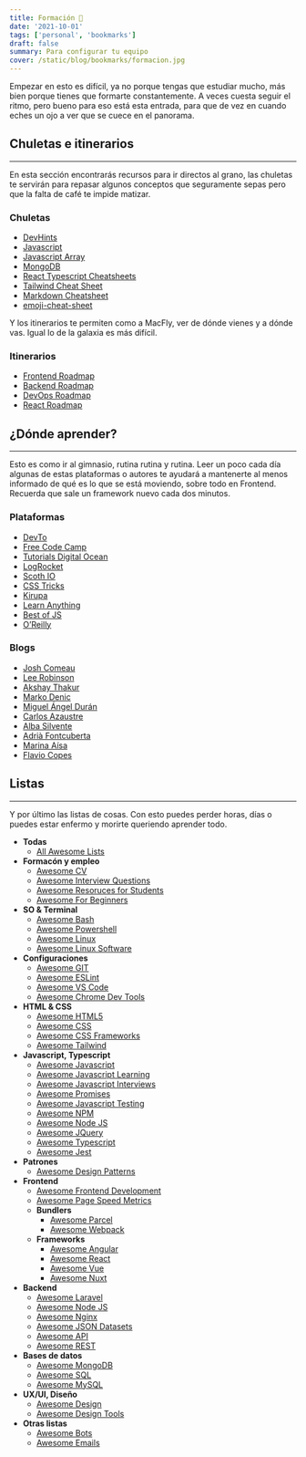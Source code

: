 ```yaml
---
title: Formación 🔖
date: '2021-10-01'
tags: ['personal', 'bookmarks']
draft: false
summary: Para configurar tu equipo
cover: /static/blog/bookmarks/formacion.jpg
---
```


Empezar en esto es difícil, ya no porque tengas que estudiar mucho, más bien porque tienes que formarte constantemente. A veces cuesta seguir el ritmo, pero bueno para eso está esta entrada, para que de vez en cuando eches un ojo a ver que se cuece en el panorama.

## Chuletas e itinerarios

---

En esta sección encontrarás recursos para ir directos al grano, las chuletas te servirán para repasar algunos conceptos que seguramente sepas pero que la falta de café te impide matizar.

### Chuletas

- [DevHints](https://devhints.io/)
- [Javascript](/blog/chuletas/javascript)
- [Javascript Array](/blog/chuletas/javascript-array)
- [MongoDB](/blog/chuletas/mongo)
- [React Typescript Cheatsheets](https://react-typescript-cheatsheet.netlify.app/)
- [Tailwind Cheat Sheet](https://nerdcave.com/tailwind-cheat-sheet)
- [Markdown Cheatsheet](https://github.com/adam-p/markdown-here/wiki/Markdown-Cheatsheet)
- [emoji-cheat-sheet](https://github.com/ikatyang/emoji-cheat-sheet)

Y los itinerarios te permiten como a MacFly, ver de dónde vienes y a dónde vas. Igual lo de la galaxia es más difícil.

### Itinerarios

- [Frontend Roadmap](https://roadmap.sh/frontend)
- [Backend Roadmap](https://roadmap.sh/backend)
- [DevOps Roadmap](https://roadmap.sh/devops)
- [React Roadmap](https://roadmap.sh/react)

## ¿Dónde aprender?

---

Esto es como ir al gimnasio, rutina rutina y rutina. Leer un poco cada día algunas de estas plataformas o autores te ayudará a mantenerte al menos informado de qué es lo que se está moviendo, sobre todo en Frontend. Recuerda que sale un framework nuevo cada dos minutos.

### Plataformas

- [DevTo](https://dev.to/)
- [Free Code Camp](https://www.freecodecamp.org/news/tag/web-development/)
- [Tutorials Digital Ocean](https://www.digitalocean.com/community/tutorials)
- [LogRocket](https://blog.logrocket.com/)
- [Scoth IO](https://scotch.io/)
- [CSS Tricks](https://css-tricks.com/)
- [Kirupa](https://www.kirupa.com/)
- [Learn Anything](https://learn-anything.xyz/)
- [Best of JS](https://bestofjs.org/)
- [O’Reilly](https://learning.oreilly.com/home/)

### Blogs

- [Josh Comeau](https://www.joshwcomeau.com/)
- [Lee Robinson](https://leerob.io/blog)
- [Akshay Thakur](https://www.akshay.rocks/)
- [Marko Denic](https://markodenic.com/blog/)
- [Miguel Ángel Durán](https://midu.dev/)
- [Carlos Azaustre](https://carlosazaustre.es/)
- [Alba Silvente](https://www.dawntraoz.com/)
- [Adrià Fontcuberta](https://afontcu.dev/)
- [Marina Aísa](https://marinaaisa.com/es/)
- [Flavio Copes](https://flaviocopes.com/)

## Listas

---

Y por último las listas de cosas. Con esto puedes perder horas, días o puedes estar enfermo y morirte queriendo aprender todo.

- **Todas**
  - [All Awesome Lists](https://github.com/sindresorhus/awesome)
- **Formacón y empleo**
  - [Awesome CV](https://github.com/posquit0/Awesome-CV)
  - [Awesome Interview Questions](https://github.com/MaximAbramchuck/awesome-interview-questions)
  - [Awesome Resoruces for Students](https://github.com/dipakkr/A-to-Z-Resources-for-Students)
  - [Awesome For Beginners](https://github.com/MunGell/awesome-for-beginners)
- **SO & Terminal**
  - [Awesome Bash](https://github.com/awesome-lists/awesome-bash)
  - [Awesome Powershell](https://github.com/janikvonrotz/awesome-powershell)
  - [Awesome Linux](https://github.com/aleksandar-todorovic/awesome-linux)
  - [Awesome Linux Software](https://github.com/luong-komorebi/Awesome-Linux-Software)
- **Configuraciones**
  - [Awesome GIT](https://github.com/dictcp/awesome-git)
  - [Awesome ESLint](https://github.com/dustinspecker/awesome-eslint)
  - [Awesome VS Code](https://github.com/viatsko/awesome-vscode)
  - [Awesome Chrome Dev Tools](https://github.com/ChromeDevTools/awesome-chrome-devtools)
- **HTML & CSS**
  - [Awesome HTML5](https://github.com/diegocard/awesome-html5)
  - [Awesome CSS](https://github.com/awesome-css-group/awesome-css)
  - [Awesome CSS Frameworks](https://github.com/troxler/awesome-css-frameworks)
  - [Awesome Tailwind](https://github.com/aniftyco/awesome-tailwindcss)
- **Javascript, Typescript**
  - [Awesome Javascript](https://github.com/sorrycc/awesome-javascript)
  - [Awesome Javascript Learning](https://github.com/micromata/awesome-javascript-learning)
  - [Awesome Javascript Interviews](https://github.com/rohan-paul/Awesome-JavaScript-Interviews)
  - [Awesome Promises](https://github.com/wbinnssmith/awesome-promises)
  - [Awesome Javascript Testing](https://github.com/MarcL/awesome-javascript-testing)
  - [Awesome NPM](https://github.com/sindresorhus/awesome-npm)
  - [Awesome Node JS](https://github.com/sindresorhus/awesome-nodejs)
  - [Awesome JQuery](https://github.com/petk/awesome-jquery)
  - [Awesome Typescript](https://github.com/dzharii/awesome-typescript)
  - [Awesome Jest](https://github.com/jest-community/awesome-jest)
- **Patrones**
  - [Awesome Design Patterns](https://github.com/DovAmir/awesome-design-patterns)
- **Frontend**
  - [Awesome Frontend Development](https://github.com/dypsilon/frontend-dev-bookmarks)
  - [Awesome Page Speed Metrics](https://github.com/csabapalfi/awesome-pagespeed-metrics)
  - **Bundlers**
    - [Awesome Parcel](https://github.com/parcel-bundler/awesome-parcel)
    - [Awesome Webpack](https://github.com/webpack-contrib/awesome-webpack)
  - **Frameworks**
    - [Awesome Angular](https://github.com/PatrickJS/awesome-angular)
    - [Awesome React](https://github.com/enaqx/awesome-react)
    - [Awesome Vue](https://github.com/vuejs/awesome-vue)
    - [Awesome Nuxt](https://github.com/nuxt-community/awesome-nuxt)
- **Backend**
  - [Awesome Laravel](https://github.com/chiraggude/awesome-laravel)
  - [Awesome Node JS](https://github.com/sindresorhus/awesome-nodejs)
  - [Awesome Nginx](https://github.com/fcambus/nginx-resources)
  - [Awesome JSON Datasets](https://github.com/jdorfman/awesome-json-datasets)
  - [Awesome API](https://github.com/TonnyL/Awesome_APIs)
  - [Awesome REST](https://github.com/marmelab/awesome-rest)
- **Bases de datos**
  - [Awesome MongoDB](https://github.com/ramnes/awesome-mongodb)
  - [Awesome SQL](https://github.com/danhuss/awesome-sql)
  - [Awesome MySQL](https://github.com/shlomi-noach/awesome-mysql)
- **UX/UI, Diseño**
  - [Awesome Design](https://github.com/gztchan/awesome-design)
  - [Awesome Design Tools](https://github.com/goabstract/Awesome-Design-Tools)
- **Otras listas**
  - [Awesome Bots](https://github.com/invocable/awesome-bots)
  - [Awesome Emails](https://github.com/jonathandion/awesome-emails)
